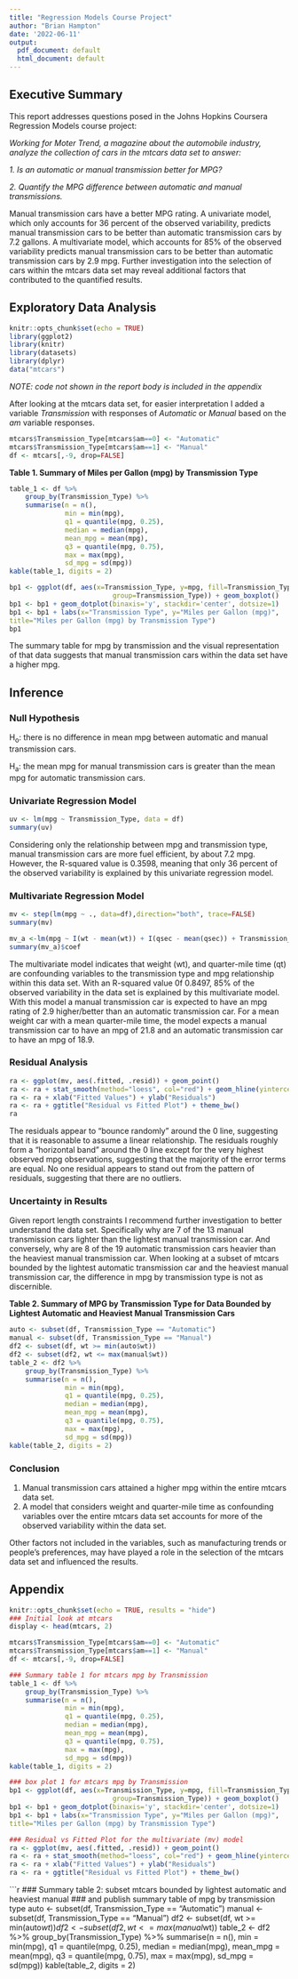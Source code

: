 ---
title: "Regression Models Course Project"
author: "Brian Hampton"
date: '2022-06-11'
output:
  pdf_document: default
  html_document: default
---
## Executive Summary

This report addresses questions posed in the Johns Hopkins Coursera Regression Models course project:

*Working for Moter Trend, a magazine about the automobile industry, analyze the collection*
*of cars in the mtcars data set to answer:*


*1. Is an automatic or manual transmission better for MPG?*

*2. Quantify the MPG difference between automatic and manual transmissions.*

Manual transmission cars have a better MPG rating.  A univariate model, which only 
accounts for 36 percent of the observed variability, predicts manual transmission cars
to be better than automatic transmission cars by 7.2 gallons.  A multivariate model,
which accounts for 85% of the observed variability predicts manual transmission cars to
be better than automatic transmission cars by 2.9 mpg. Further investigation into the 
selection of cars within the mtcars data set may reveal additional factors that contributed
to the quantified results.

## Exploratory Data Analysis
```{r setup, echo=TRUE, message=FALSE}
knitr::opts_chunk$set(echo = TRUE)
library(ggplot2)
library(knitr)
library(datasets)
library(dplyr)
data("mtcars")
```
*NOTE: code not shown in the report body is included in the appendix*

After looking at the mtcars data set, for easier interpretation I added a variable
*Transmission* with responses of *Automatic* or *Manual* based on the *am* variable
responses.

```{r change am to Transmission, echo=FALSE}
mtcars$Transmission_Type[mtcars$am==0] <- "Automatic"
mtcars$Transmission_Type[mtcars$am==1] <- "Manual"
df <- mtcars[,-9, drop=FALSE]
```
**Table 1. Summary of Miles per Gallon (mpg) by Transmission Type**
```{r Table 1, echo=FALSE}
table_1 <- df %>%
    group_by(Transmission_Type) %>%
    summarise(n = n(),
              min = min(mpg),
              q1 = quantile(mpg, 0.25),
              median = median(mpg),
              mean_mpg = mean(mpg),
              q3 = quantile(mpg, 0.75),
              max = max(mpg),
              sd_mpg = sd(mpg))
kable(table_1, digits = 2)
```

```{r box plot 1, echo=FALSE}
bp1 <- ggplot(df, aes(x=Transmission_Type, y=mpg, fill=Transmission_Type, 
                          group=Transmission_Type)) + geom_boxplot()
bp1 <- bp1 + geom_dotplot(binaxis='y', stackdir='center', dotsize=1)
bp1 <- bp1 + labs(x="Transmission Type", y="Miles per Gallon (mpg)", 
title="Miles per Gallon (mpg) by Transmission Type")
bp1
```

The summary table for mpg by transmission and the visual representation of that data suggests
that manual transmission cars within the data set have a higher mpg.  

## Inference
### Null Hypothesis
H~o~: there is no difference in mean mpg between automatic and manual transmission cars.

H~a~: the mean mpg for manual transmission cars is greater than the mean mpg for automatic transmission cars.

### Univariate Regression Model
```{r univariate regression, echo=TRUE}
uv <- lm(mpg ~ Transmission_Type, data = df)
summary(uv)
```
Considering only the relationship between mpg and transmission type, manual transmission cars 
are more fuel efficient, by about 7.2 mpg. However, the R-squared value is 0.3598, meaning
that only 36 percent of the observed variability is explained by this univariate regression model.

### Multivariate Regression Model
```{r multivariate regression, echo=TRUE}
mv <- step(lm(mpg ~ ., data=df),direction="both", trace=FALSE)
summary(mv)
```
```{r multivariate result for average car, echo=TRUE}
mv_a <-lm(mpg ~ I(wt - mean(wt)) + I(qsec - mean(qsec)) + Transmission_Type, data = df)
summary(mv_a)$coef
```

The multivariate model indicates that weight (wt), and quarter-mile time (qt) are confounding
variables to the transmission type and mpg relationship within this data set.  With an R-squared
value 0f 0.8497, 85% of the observed variability in the data set is explained by this 
multivariate model.  With this model a manual transmission car is expected to have an mpg rating
of 2.9 higher/better than an automatic transmission car. For a mean weight car with a mean
quarter-mile time, the model expects a manual transmission car to have an mpg of 21.8 and an
automatic transmission car to have an mpg of 18.9. 

### Residual Analysis

```{r residual plot, echo=FALSE}
ra <- ggplot(mv, aes(.fitted, .resid)) + geom_point()
ra <- ra + stat_smooth(method="loess", col="red") + geom_hline(yintercept=0, linetype="dashed")
ra <- ra + xlab("Fitted Values") + ylab("Residuals")
ra <- ra + ggtitle("Residual vs Fitted Plot") + theme_bw()
ra
```
The residuals appear to "bounce randomly" around the 0 line, suggesting that it is reasonable
to assume a linear relationship.  The residuals roughly form a "horizontal band" around the
0 line except for the very highest observed mpg observations, suggesting that the majority
of the error terms are equal.  No one residual appears to stand out from the pattern of
residuals, suggesting that there are no outliers.

### Uncertainty in Results
Given report length constraints I recommend further investigation to better understand the
data set. Specifically why are 7 of the 13 manual transmission cars lighter than the lightest
manual transmission car. And conversely, why are 8 of the 19 automatic transmission cars
heavier than the heaviest manual transmission car. When looking at a subset of mtcars bounded 
by the lightest automatic transmission car and the heaviest manual transmission car, the difference
in mpg by transmission type is not as discernible.

**Table 2. Summary of MPG by Transmission Type for Data Bounded by Lightest Automatic and Heaviest Manual Transmission Cars**
```{r table of mtcars bounded by lightest auto & heaviest manual, echo=FALSE}
auto <- subset(df, Transmission_Type == "Automatic")
manual <- subset(df, Transmission_Type == "Manual")
df2 <- subset(df, wt >= min(auto$wt))
df2 <- subset(df2, wt <= max(manual$wt))
table_2 <- df2 %>%
    group_by(Transmission_Type) %>%
    summarise(n = n(),
              min = min(mpg),
              q1 = quantile(mpg, 0.25),
              median = median(mpg),
              mean_mpg = mean(mpg),
              q3 = quantile(mpg, 0.75),
              max = max(mpg),
              sd_mpg = sd(mpg))
kable(table_2, digits = 2)
```

### Conclusion
1. Manual transmission cars attained a higher mpg within the entire mtcars data set.
2. A model that considers weight and quarter-mile time as confounding variables over the entire mtcars
data set accounts for more of the observed variability within the data set.

Other factors not included in the variables, such as manufacturing trends or people's
preferences, may have played a role in the selection of the mtcars data set and influenced
the results.

## Appendix
```{r code for mtcars data disply}
knitr::opts_chunk$set(echo = TRUE, results = "hide")
### Initial look at mtcars
display <- head(mtcars, 2)
```

```{r code to change variable names}
mtcars$Transmission_Type[mtcars$am==0] <- "Automatic"
mtcars$Transmission_Type[mtcars$am==1] <- "Manual"
df <- mtcars[,-9, drop=FALSE]
```

```{r code for Table 1, echo=TRUE}
### Summary table 1 for mtcars mpg by Transmission
table_1 <- df %>%
    group_by(Transmission_Type) %>%
    summarise(n = n(),
              min = min(mpg),
              q1 = quantile(mpg, 0.25),
              median = median(mpg),
              mean_mpg = mean(mpg),
              q3 = quantile(mpg, 0.75),
              max = max(mpg),
              sd_mpg = sd(mpg))
kable(table_1, digits = 2)
```

```{r code for box plot 1, echo=TRUE}
### box plot 1 for mtcars mpg by Transmission
bp1 <- ggplot(df, aes(x=Transmission_Type, y=mpg, fill=Transmission_Type, 
                          group=Transmission_Type)) + geom_boxplot()
bp1 <- bp1 + geom_dotplot(binaxis='y', stackdir='center', dotsize=1)
bp1 <- bp1 + labs(x="Transmission Type", y="Miles per Gallon (mpg)", 
title="Miles per Gallon (mpg) by Transmission Type")
```

```{r code for residual plot, echo=TRUE}
### Residual vs Fitted Plot for the multivariate (mv) model
ra <- ggplot(mv, aes(.fitted, .resid)) + geom_point()
ra <- ra + stat_smooth(method="loess", col="red") + geom_hline(yintercept=0, linetype="dashed")
ra <- ra + xlab("Fitted Values") + ylab("Residuals")
ra <- ra + ggtitle("Residual vs Fitted Plot") + theme_bw()
```

```{r code fortable of mtcars bounded by lightest auto & heaviest manual, echo=TRUE}
### Summary table 2: subset mtcars bounded by lightest automatic and heaviest manual
### and publish summary table of mpg by transmission type
auto <- subset(df, Transmission_Type == "Automatic")
manual <- subset(df, Transmission_Type == "Manual")
df2 <- subset(df, wt >= min(auto$wt))
df2 <- subset(df2, wt <= max(manual$wt))
table_2 <- df2 %>%
    group_by(Transmission_Type) %>%
    summarise(n = n(),
              min = min(mpg),
              q1 = quantile(mpg, 0.25),
              median = median(mpg),
              mean_mpg = mean(mpg),
              q3 = quantile(mpg, 0.75),
              max = max(mpg),
              sd_mpg = sd(mpg))
kable(table_2, digits = 2)